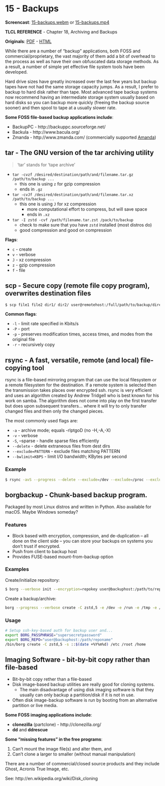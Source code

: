 # 15 - Backups {#unit-15}

__Screencast__: [15-backups.webm](https://www.cs.montana.edu/users/sdowdle/csci351/videos/15-backups.webm) or [15-backups.mp4](https://www.cs.montana.edu/users/sdowdle/csci351/videos/15-backups.mp4)

__TLCL REFERENCE__ - Chapter 18, Archiving and Backups

__Originals__: [PDF](15/Backups.pdf) - [HTML](15/backups.html)

While there are a number of "backup" applications, both FOSS and commercial/proprietary, the vast majority of them add a bit of overhead to the process as well as have their own obfuscated data storage methods. As a result, a number of simple yet effective file system tools have been developed.

Hard drive sizes have greatly increased over the last few years but backup tapes have not had the same storage capacity jumps. As a result, I prefer to backup to hard disk rather than tape. Most advanced tape backup systems now recommend having an intermediate storage system usually based on hard disks so you can backup more quickly (freeing the backup source sooner) and then spool to tape at a usually slower rate.

__Some FOSS file-based backup applications include__:

- BackupPC - http://backuppc.sourceforge.net/
- Backula - http://www.bacula.org/
- Zmanda - http://www.zmanda.com/ (commercially supported [Amanda](http://amanda.zmanda.com/))


## tar - The GNU version of the tar archiving utility

> 'tar' stands for 'tape archive'

- `tar -cvzf /desired/destination/path/and/filename.tar.gz /path/to/backup ...`
  - this one is using `z` for gzip compression
  - ends in `.gz`
- `tar -cvJf /desired/destination/path/and/filename.tar.xz /path/to/backup ...`
  - this one is using `J` for xz compression
    - more computational effort to compress, but will save space
    - ends in `.xz`
- `tar -I zstd -cvf /path/filename.tar.zst /pack/to/backup`
  - check to make sure that you have `zstd` installed (most distros do)
  - good compression and good on compression

__Flags__:

- `c` - create
- `v` - verbose
- `J` - xz compression
- `z` - gzip compression
- `f` - file



## scp - Secure copy (remote file copy program), overwrites destination files

```bash
$ scp file1 file2 dir1/ dir2/ user@remotehost:/full/path/to/backup/directory/
```

__Common flags__:

- `-l` - limit rate specified in Kbits/s
- `-P` - port
- `-p` - preserves modification times, access times, and modes from the original file
- `-r` - recursively copy




## rsync - A fast, versatile, remote (and local) file-copying tool

rsync is a file-based mirroring program that can use the local filesystem or a remote filesystem for the destination. If a remote system is selected then the transmission takes places over encrypted ssh. rsync is very efficient and uses an algorithm created by Andrew Tridgell who is best known for his work on samba. The algorithm does not come into play on the first transfer but does upon subsequent transfers... where it will try to only transfer changed files and then only the changed pieces.

The most commonly used flags are:

- `-a` - archive mode; equals -rlptgoD (no -H,-A,-X)
- `-v` - verbose
- `-S`, --sparse - handle sparse files efficiently
- `--delete` - delete extraneous files from dest dirs
- `--exclude=PATTERN` - exclude files matching PATTERN
- `--bwlimit=KBPS` - limit I/O bandwidth; KBytes per second

### Example

```bash
$ rsync -avS --progress --delete --exclude=/dev --exclude=/proc --exclude=/mnt --exclude=/sys --exclude=/media --exclude=/tmp root@sourcehost:/ /backups/hostname/
```

## borgbackup - Chunk-based backup program.

Packaged by most Linux distros and written in Python. Also available for macOS. Maybe Windows someday?

### Features

- Block based with encryption, compression, and de-duplication – all done on the client side – you can store your backups on systems you don't trust if encrypted.
- Push from client to backup host
- Provides FUSE-based mount-from-backup option

### Examples

Create/initialize repository:

```bash
$ borg --verbose init --encryption=repokey user@backuphost:/path/to/repository/reponame
```

Create a backup/archive:

```bash
borg --progress --verbose create -C zstd,5 -e /dev -e /run -e /tmp -e /sys -e /proc -e /mnt -e /media -e /var/log -e /var/cache -s user@backuphost:/path/to/repository/reponame::$(date +%Y%m%d) /
```

### Usage

```bash
# Setup ssh-key-based auth for backup user and...
export BORG_PASSPHRASE="supersecretpassword"
export BORG_REPO="user@backuphost:/path/reponame"
/bin/borg create -C zstd,5 -s ::$(date +%Y%m%d) /etc /root /home
```


## Imaging Software - bit-by-bit copy rather than file-based

- Bit-by-bit copy rether than a file-based
- Disk image-based backup utilities are really good for cloning systems.
  - The main disadvantage of using disk imaging software is that they usually can only backup a partition/disk if it is not in use.
- Often disk image-backup software is run by booting from an alternative partition or live media.
 
__Some FOSS imaging applications include__:

- __clonezilla__ (partclone) - http://clonezilla.org/
- __dd__ and __ddrescue__
 
__Some "missing features" in the free programs__:

1. Can't mount the image file(s) and alter them, and
2. Can't clone a larger to smaller (without manual manipulation)

There are a number of commercial/closed source products and they include Ghost, Acronis True Image, etc.

See: http://en.wikipedia.org/wiki/Disk_cloning

